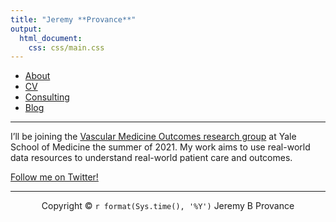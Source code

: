 ```yaml
---
title: "Jeremy **Provance**"
output: 
  html_document:
    css: css/main.css
---
```

<nav>
  <ul>
	  <li><a href="/">About</a></li>
    <li><a href="/cv">CV</a></li>
		<li><a href="/consulting">Consulting</a></li>
    <li><a href="/blog">Blog</a></li>
	</ul>
</nav>

***

I'll be joining the [Vascular Medicine Outcomes research group](https://medicine.yale.edu/lab/vamos/) at Yale School of Medicine the summer of 2021. My work aims to use real-world data resources to understand real-world patient care and outcomes.

[Follow me on Twitter!](https://twitter.com/jeremyprovance)

***

<center> Copyright © `r format(Sys.time(), '%Y')` Jeremy B Provance </center>


